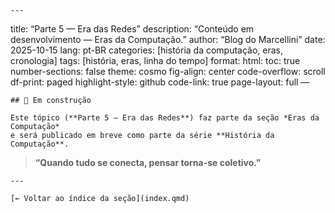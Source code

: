     ---
title: "Parte 5 — Era das Redes"
description: "Conteúdo em desenvolvimento — Eras da Computação."
author: "Blog do Marcellini"
date: 2025-10-15
lang: pt-BR
categories: [história da computação, eras, cronologia]
tags: [história, eras, linha do tempo]
format:
  html:
    toc: true
    number-sections: false
    theme: cosmo
    fig-align: center
    code-overflow: scroll
    df-print: paged
    highlight-style: github
    code-link: true
page-layout: full
---

    ## 🚧 Em construção

    Este tópico (**Parte 5 — Era das Redes**) faz parte da seção *Eras da Computação*  
    e será publicado em breve como parte da série **História da Computação**.

<div class="intro-block redes">
> **“Quando tudo se conecta, pensar torna-se coletivo.”**
</div>

    ---

    [← Voltar ao índice da seção](index.qmd)
